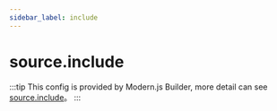 ```yaml
---
sidebar_label: include
---
```


# source.include

:::tip
This config is provided by Modern.js Builder, more detail can see [source.include](https://modernjs.dev/builder/en/api/config-source.html#sourceinclude)。
:::


<Main />
